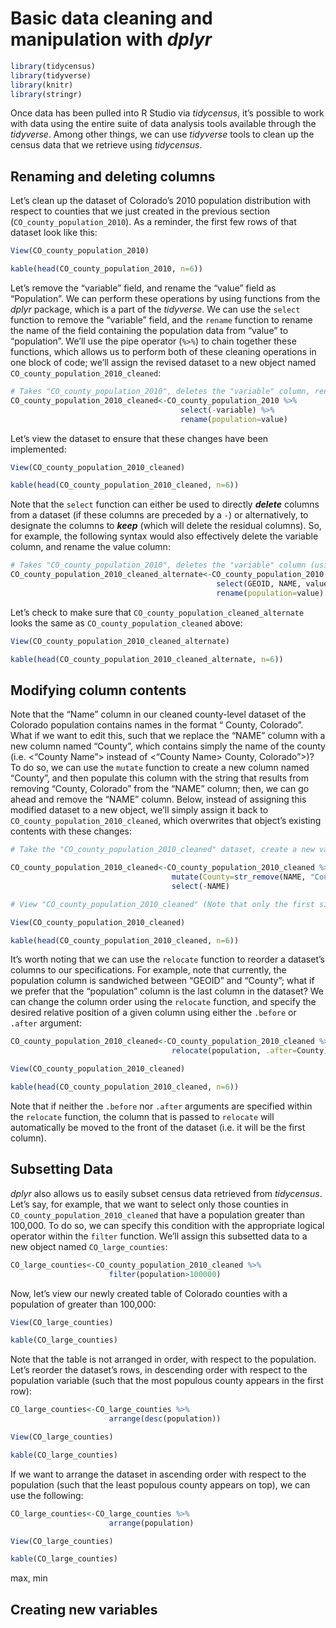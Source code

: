# Basic data cleaning and manipulation with *dplyr*

```r
library(tidycensus)
library(tidyverse)
library(knitr)
library(stringr)
```

Once data has been pulled into R Studio via *tidycensus*, it's possible to work with data using the entire suite of data analysis tools available through the *tidyverse*. Among other things, we can use *tidyverse* tools to clean up the census data that we retrieve using *tidycensus*.  

## Renaming and deleting columns

Let's clean up the dataset of Colorado's 2010 population distribution with respect to counties that we just created in the previous section (```CO_county_population_2010```). As a reminder, the first few rows of that dataset look like this:

```r
View(CO_county_population_2010)
```

```r
kable(head(CO_county_population_2010, n=6)) 
```

Let's remove the "variable" field, and rename the "value" field as "Population". We can perform these operations by using functions from the *dplyr* package, which is a part of the *tidyverse*. We can use the ```select``` function to remove the "variable" field, and the ```rename``` function to rename the name of the field containing the population data from "value" to "population". We'll use the pipe operator (``` %>% ```) to chain together these functions, which allows us to perform both of these cleaning operations in one block of code; we'll assign the revised dataset to a new object named ```CO_county_population_2010_cleaned```:

```r
# Takes "CO_county_population_2010", deletes the "variable" column, renames the "value" column as "population", and assigns this modified dataset to a new object names "CO_county_population_2010_cleaned"
CO_county_population_2010_cleaned<-CO_county_population_2010 %>% 
                                      select(-variable) %>% 
                                      rename(population=value)
```

Let's view the dataset to ensure that these changes have been implemented:

```r
View(CO_county_population_2010_cleaned) 
```

```r
kable(head(CO_county_population_2010_cleaned, n=6))
```

Note that the ```select``` function can either be used to directly ***delete*** columns from a dataset (if these columns are preceded by a ```-```) or alternatively, to designate the columns to ***keep*** (which will delete the residual columns). So, for example, the following syntax would also effectively delete the variable column, and rename the value column:

```r
# Takes "CO_county_population_2010", deletes the "variable" column (using slightly different syntax than above), renames the "value" column as "population", and assigns this modified dataset to a new object names "CO_county_population_2010_cleaned_alternate"
CO_county_population_2010_cleaned_alternate<-CO_county_population_2010 %>% 
                                              select(GEOID, NAME, value) %>% 
                                              rename(population=value)
```

Let's check to make sure that ```CO_county_population_cleaned_alternate``` looks the same as ```CO_county_population_cleaned``` above:

```r
View(CO_county_population_2010_cleaned_alternate) 
```

```r
kable(head(CO_county_population_2010_cleaned_alternate, n=6))
```

## Modifying column contents

Note that the "Name" column in our cleaned county-level dataset of the Colorado population contains names in the format "<County Name> County, Colorado". What if we want to edit this, such that we replace the "NAME" column with a new column named "County", which contains simply the name of the county (i.e. <"County Name"> instead of <"County Name> County, Colorado">)? To do so, we can use the ```mutate``` function to create a new column named "County", and then populate this column with the string that results from removing "County, Colorado" from the "NAME" column; then, we can go ahead and remove the "NAME" column. Below, instead of assigning this modified dataset to a new object, we'll simply assign it back to ```CO_county_population_2010_cleaned```, which overwrites that object's existing contents with these changes: 


```r
# Take the "CO_county_population_2010_cleaned" dataset, create a new variable named "County" that takes the information in the "NAME" column and removes the part of the string that contains "County, Colorado", and then remove the now superfluous "NAME" column

CO_county_population_2010_cleaned<-CO_county_population_2010_cleaned %>% 
                                    mutate(County=str_remove(NAME, "County, Colorado")) %>% 
                                    select(-NAME)

# View "CO_county_population_2010_cleaned" (Note that only the first six records are printed in this guide)

View(CO_county_population_2010_cleaned)
```

```r
kable(head(CO_county_population_2010_cleaned, n=6))
```

It's worth noting that we can use the ```relocate``` function to reorder a dataset's columns to our specifications. For example, note that currently, the population column is sandwiched between "GEOID" and "County"; what if we prefer that the "population" column is the last column in the dataset? We can change the column order using the ```relocate``` function, and specify the desired relative position of a given column using either the ```.before``` or ```.after``` argument:

```r
CO_county_population_2010_cleaned<-CO_county_population_2010_cleaned %>% 
                                    relocate(population, .after=County)

View(CO_county_population_2010_cleaned)
```

```r
kable(head(CO_county_population_2010_cleaned, n=6))
```

Note that if neither the ```.before``` nor ```.after``` arguments are specified within the ```relocate``` function, the column that is passed to ```relocate``` will automatically be moved to the front of the dataset (i.e. it will be the first column). 

## Subsetting Data

*dplyr* also allows us to easily subset census data retrieved from *tidycensus*.  Let's say, for example, that we want to select only those counties in ```CO_county_population_2010_cleaned``` that have a population greater than 100,000. To do so, we can specify this condition with the appropriate logical operator within the ```filter``` function. We'll assign this subsetted data to a new object named ```CO_large_counties```:

```r
CO_large_counties<-CO_county_population_2010_cleaned %>% 
                      filter(population>100000)
```

Now, let's view our newly created table of Colorado counties with a population of greater than 100,000:

```r
View(CO_large_counties)
```

```r
kable(CO_large_counties)
```

Note that the table is not arranged in order, with respect to the population. Let's reorder the dataset's rows, in descending order with respect to the population variable (such that the most populous county appears in the first row):

```r
CO_large_counties<-CO_large_counties %>% 
                      arrange(desc(population))
```

```r
View(CO_large_counties)
```

```r
kable(CO_large_counties)
```

If we want to arrange the dataset in ascending order with respect to the population (such that the least populous county appears on top), we can use the following:

```r
CO_large_counties<-CO_large_counties %>% 
                      arrange(population)

View(CO_large_counties)
```

```r
kable(CO_large_counties)
```



max, min


## Creating new variables













